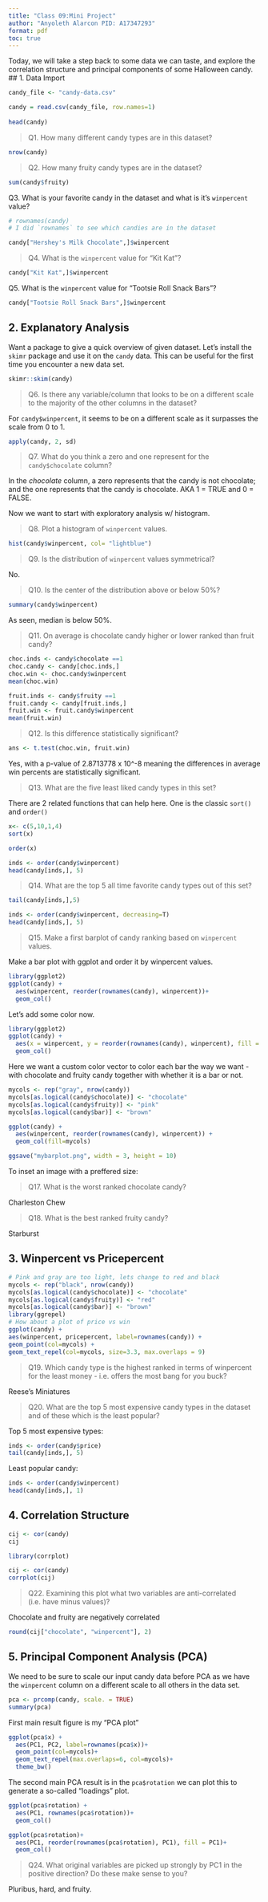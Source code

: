 ```yaml
---
title: "Class 09:Mini Project"
author: "Anyoleth Alarcon PID: A17347293"
format: pdf
toc: true
---
```


Today, we will take a step back to some data we can taste, and explore the correlation structure and principal components of some Halloween candy.
## 1. Data Import

```r
candy_file <- "candy-data.csv"

candy = read.csv(candy_file, row.names=1)
  
head(candy)
```

> Q1. How many different candy types are in this dataset?

```r
nrow(candy)
```

> Q2. How many fruity candy types are in the dataset?

```r
sum(candy$fruity)
```

Q3. What is your favorite candy in the dataset and what is it's `winpercent` value?

```r

# rownames(candy)
# I did `rownames` to see which candies are in the dataset

candy["Hershey's Milk Chocolate",]$winpercent
```

> Q4. What is the `winpercent` value for "Kit Kat"?

```r
candy["Kit Kat",]$winpercent
```

Q5. What is the `winpercent` value for "Tootsie Roll Snack Bars"?

```r
candy["Tootsie Roll Snack Bars",]$winpercent
```

## 2. Explanatory Analysis

Want a package to give a quick overview of given dataset. Let's install the `skimr` package and use it on the `candy` data. This can be useful for the first time you encounter a new data set.

```r
skimr::skim(candy)
```

> Q6. Is there any variable/column that looks to be on a different scale to the majority of the other columns in the dataset?

For `candy$winpercent`, it seems to be on a different scale as it surpasses the scale from 0 to 1.

```r
apply(candy, 2, sd)
```


> Q7. What do you think a zero and one represent for the `candy$chocolate` column?

In the *chocolate* column, a zero represents that the candy is not chocolate; and the one represents that the candy is chocolate. AKA 1 = TRUE and 0 = FALSE.

Now we want to start with exploratory analysis w/ histogram.

> Q8. Plot a histogram of `winpercent` values.

```r
hist(candy$winpercent, col= "lightblue")
```

> Q9. Is the distribution of `winpercent` values symmetrical?

No.

> Q10. Is the center of the distribution above or below 50%?

```r
summary(candy$winpercent)
```

As seen, median is below 50%.

> Q11. On average is chocolate candy higher or lower ranked than fruit candy?

```r
choc.inds <- candy$chocolate ==1
choc.candy <- candy[choc.inds,]
choc.win <- choc.candy$winpercent
mean(choc.win)
```

```r
fruit.inds <- candy$fruity ==1
fruit.candy <- candy[fruit.inds,]
fruit.win <- fruit.candy$winpercent
mean(fruit.win)
```

> Q12. Is this difference statistically significant?

```r
ans <- t.test(choc.win, fruit.win)
```

Yes, with a p-value of 2.8713778 x 10^-8 meaning the differences in average win percents are statistically significant.

> Q13. What are the five least liked candy types in this set?

There are 2 related functions that can help here. One is the classic `sort()` and `order()` 

```r
x<- c(5,10,1,4)
sort(x)
```

```r
order(x)
```

```r
inds <- order(candy$winpercent)
head(candy[inds,], 5)
```

> Q14. What are the top 5 all time favorite candy types out of this set?

```r
tail(candy[inds,],5)
```

```r
inds <- order(candy$winpercent, decreasing=T)
head(candy[inds,], 5)
```

> Q15. Make a first barplot of candy ranking based on `winpercent` values.

Make a bar plot with ggplot and order it by winpercent values.

```r
library(ggplot2)
ggplot(candy) +
  aes(winpercent, reorder(rownames(candy), winpercent))+
  geom_col()
```

Let's add some color now.

```r
library(ggplot2)
ggplot(candy) +
  aes(x = winpercent, y = reorder(rownames(candy), winpercent), fill = chocolate) +
  geom_col()
```

Here we want a custom color vector to color each bar the way we want - with chocolate and fruity candy together with whether it is a bar or not.

```r
mycols <- rep("gray", nrow(candy))
mycols[as.logical(candy$chocolate)] <- "chocolate"
mycols[as.logical(candy$fruity)] <- "pink"
mycols[as.logical(candy$bar)] <- "brown"

ggplot(candy) +
  aes(winpercent, reorder(rownames(candy), winpercent)) +
  geom_col(fill=mycols)
```

```r
ggsave("mybarplot.png", width = 3, height = 10)
```

To inset an image with a preffered size:

> Q17. What is the worst ranked chocolate candy?

Charleston Chew

> Q18. What is the best ranked fruity candy?

Starburst

## 3. Winpercent vs Pricepercent

```r
# Pink and gray are too light, lets change to red and black
mycols <- rep("black", nrow(candy))
mycols[as.logical(candy$chocolate)] <- "chocolate"
mycols[as.logical(candy$fruity)] <- "red"
mycols[as.logical(candy$bar)] <- "brown"
library(ggrepel)
# How about a plot of price vs win
ggplot(candy) +
aes(winpercent, pricepercent, label=rownames(candy)) +
geom_point(col=mycols) +
geom_text_repel(col=mycols, size=3.3, max.overlaps = 9)
```

> Q19. Which candy type is the highest ranked in terms of winpercent for the least money - i.e. offers the most bang for you buck?

Reese's Miniatures

> Q20. What are the top 5 most expensive candy types in the dataset and of these which is the least popular?

Top 5 most expensive types:

```r
inds <- order(candy$price)
tail(candy[inds,], 5)
```

Least popular candy:

```r
inds <- order(candy$winpercent)
head(candy[inds,], 1)
```

## 4. Correlation Structure

```r
cij <- cor(candy)
cij
```

```r
library(corrplot)
```

```r
cij <- cor(candy)
corrplot(cij)
```

> Q22. Examining this plot what two variables are anti-correlated (i.e. have minus values)?

Chocolate and fruity are negatively correlated

```r
round(cij["chocolate", "winpercent"], 2)
```

## 5. Principal Component Analysis (PCA)

We need to be sure to scale our input candy data before PCA as we have the `winpercent` column on a different scale to all others in the data set.

```r
pca <- prcomp(candy, scale. = TRUE)
summary(pca)
```

First main result figure is my "PCA plot"

```r
ggplot(pca$x) +
  aes(PC1, PC2, label=rownames(pca$x))+
  geom_point(col=mycols)+
  geom_text_repel(max.overlaps=6, col=mycols)+
  theme_bw()
```
The second main PCA result is in the `pca$rotation` we can plot this to generate a so-called "loadings" plot.

```r
ggplot(pca$rotation) +
  aes(PC1, rownames(pca$rotation))+
  geom_col()
```

```r
ggplot(pca$rotation)+
  aes(PC1, reorder(rownames(pca$rotation), PC1), fill = PC1)+
  geom_col()
```

> Q24. What original variables are picked up strongly by PC1 in the positive direction? Do these make sense to you?

Pluribus, hard, and fruity.
